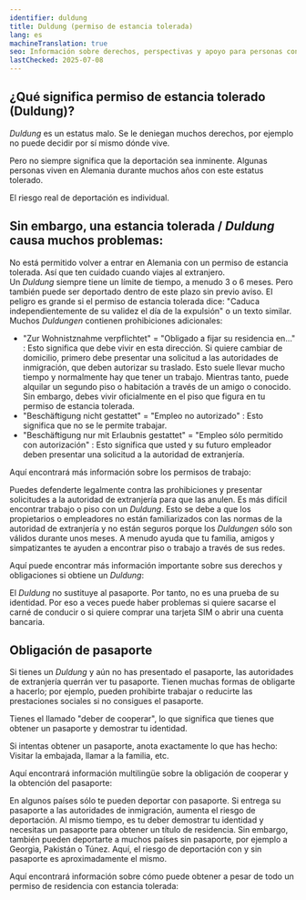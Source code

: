 ```yaml
---
identifier: duldung
title: Duldung (permiso de estancia tolerada)
lang: es
machineTranslation: true
seo: Información sobre derechos, perspectivas y apoyo para personas con tolerancia en Alemania.
lastChecked: 2025-07-08
---
```


## ¿Qué significa permiso de estancia tolerado (Duldung)?

*Duldung* es un estatus malo. Se le deniegan muchos derechos, por ejemplo no puede decidir por sí mismo dónde vive.

Pero no siempre significa que la deportación sea inminente. Algunas personas viven en Alemania durante muchos años con este estatus tolerado.

El riesgo real de deportación es individual.

<Block identifier="get-legal-advice" />

## Sin embargo, una estancia tolerada / *Duldung* causa muchos problemas:

No está permitido volver a entrar en Alemania con un permiso de estancia tolerada. Así que ten cuidado cuando viajes al extranjero. <br/>
Un *Duldung* siempre tiene un límite de tiempo, a menudo 3 o 6 meses. Pero también puede ser deportado dentro de este plazo sin previo aviso. El peligro es grande si el permiso de estancia tolerada dice: "Caduca independientemente de su validez el día de la expulsión" o un texto similar. <br/>
Muchos *Duldungen* contienen prohibiciones adicionales:
- "Zur Wohnistznahme verpflichtet" = "Obligado a fijar su residencia en..." : Esto significa que debe vivir en esta dirección. Si quiere cambiar de domicilio, primero debe presentar una solicitud a las autoridades de inmigración, que deben autorizar su traslado. Esto suele llevar mucho tiempo y normalmente hay que tener un trabajo. Mientras tanto, puede alquilar un segundo piso o habitación a través de un amigo o conocido. Sin embargo, debes vivir oficialmente en el piso que figura en tu permiso de estancia tolerada.
- "Beschäftigung nicht gestattet" = "Empleo no autorizado" : Esto significa que no se le permite trabajar.
- "Beschäftigung nur mit Erlaubnis gestattet" = "Empleo sólo permitido con autorización" : Esto significa que usted y su futuro empleador deben presentar una solicitud a la autoridad de extranjería.

Aquí encontrará más información sobre los permisos de trabajo:

<ExternalShortLink identifier="handbookgermany_workpermit" />

Puedes defenderte legalmente contra las prohibiciones y presentar solicitudes a la autoridad de extranjería para que las anulen.
Es más difícil encontrar trabajo o piso con un *Duldung*. Esto se debe a que los propietarios o empleadores no están familiarizados con las normas de la autoridad de extranjería y no están seguros porque los *Duldungen* sólo son válidos durante unos meses. A menudo ayuda que tu familia, amigos y simpatizantes te ayuden a encontrar piso o trabajo a través de sus redes.

Aquí puede encontrar más información importante sobre sus derechos y obligaciones si obtiene un *Duldung*:

<ExternalShortLink identifier="sfr_audio" />

El *Duldung* no sustituye al pasaporte. Por tanto, no es una prueba de su identidad. Por eso a veces puede haber problemas si quiere sacarse el carné de conducir o si quiere comprar una tarjeta SIM o abrir una cuenta bancaria.

## Obligación de pasaporte

Si tienes un *Duldung* y aún no has presentado el pasaporte, las autoridades de extranjería querrán ver tu pasaporte. Tienen muchas formas de obligarte a hacerlo; por ejemplo, pueden prohibirte trabajar o reducirte las prestaciones sociales si no consigues el pasaporte.

Tienes el llamado "deber de cooperar", lo que significa que tienes que obtener un pasaporte y demostrar tu identidad.

Si intentas obtener un pasaporte, anota exactamente lo que has hecho: Visitar la embajada, llamar a la familia, etc.

Aquí encontrará información multilingüe sobre la obligación de cooperar y la obtención del pasaporte:

<ExternalShortLink identifier="fluechtlingsrat-brandenburg_pass" />

En algunos países sólo te pueden deportar con pasaporte. Si entrega su pasaporte a las autoridades de inmigración, aumenta el riesgo de deportación. Al mismo tiempo, es tu deber demostrar tu identidad y necesitas un pasaporte para obtener un título de residencia.
Sin embargo, también pueden deportarte a muchos países sin pasaporte, por ejemplo a Georgia, Pakistán o Túnez. Aquí, el riesgo de deportación con y sin pasaporte es aproximadamente el mismo.

Aquí encontrará información sobre cómo puede obtener a pesar de todo un permiso de residencia con estancia tolerada:

<InternalShortLink identifier="residence" />

